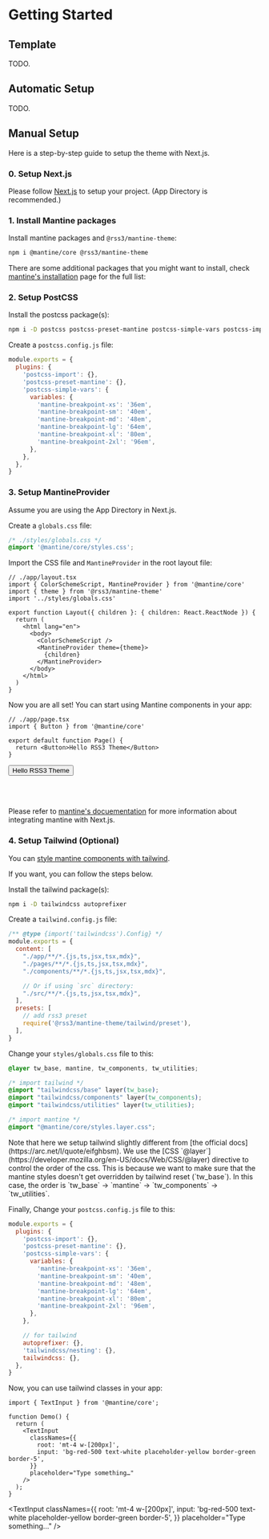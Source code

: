 # Getting Started

## Template

TODO.

## Automatic Setup

TODO.

## Manual Setup

Here is a step-by-step guide to setup the theme with Next.js.

### 0. Setup Next.js

Please follow [Next.js](https://nextjs.org/docs/getting-started) to setup your project. (App Directory is recommended.)

### 1. Install Mantine packages

Install mantine packages and `@rss3/mantine-theme`:

```bash
npm i @mantine/core @rss3/mantine-theme
```

There are some additional packages that you might want to install, check [mantine's installation](https://mantine.dev/guides/next/#installation) page for the full list:


### 2. Setup PostCSS

Install the postcss package(s):

```bash
npm i -D postcss postcss-preset-mantine postcss-simple-vars postcss-import
```

Create a `postcss.config.js` file:

```js
module.exports = {
  plugins: {
    'postcss-import': {},
    'postcss-preset-mantine': {},
    'postcss-simple-vars': {
      variables: {
        'mantine-breakpoint-xs': '36em',
        'mantine-breakpoint-sm': '40em',
        'mantine-breakpoint-md': '48em',
        'mantine-breakpoint-lg': '64em',
        'mantine-breakpoint-xl': '80em',
        'mantine-breakpoint-2xl': '96em',
      },
    },
  },
}
```

### 3. Setup MantineProvider

Assume you are using the App Directory in Next.js.

Create a `globals.css` file:

```css
/* ./styles/globals.css */
@import '@mantine/core/styles.css';
```

Import the CSS file and `MantineProvider` in the root layout file:

```tsx
// ./app/layout.tsx
import { ColorSchemeScript, MantineProvider } from '@mantine/core'
import { theme } from '@rss3/mantine-theme'
import '../styles/globals.css'

export function Layout({ children }: { children: React.ReactNode }) {
  return (
    <html lang="en">
      <body>
        <ColorSchemeScript />
        <MantineProvider theme={theme}>
          {children}
        </MantineProvider>
      </body>
    </html>
  )
}
```

Now you are all set! You can start using Mantine components in your app:

```tsx
// ./app/page.tsx
import { Button } from '@mantine/core'

export default function Page() {
  return <Button>Hello RSS3 Theme</Button>
}
```


<Button>Hello RSS3 Theme</Button>


<br/><br/>

Please refer to [mantine's docuementation](https://mantine.dev/guides/next) for more information about integrating mantine with Next.js.

### 4. Setup Tailwind (Optional)

You can [style mantine components with tailwind](https://mantine.dev/styles/css-modules/#styling-mantine-components-without-css-modules).

If you want, you can follow the steps below.

Install the tailwind package(s):

```bash
npm i -D tailwindcss autoprefixer
```

Create a `tailwind.config.js` file:

```js
/** @type {import('tailwindcss').Config} */
module.exports = {
  content: [
    "./app/**/*.{js,ts,jsx,tsx,mdx}",
    "./pages/**/*.{js,ts,jsx,tsx,mdx}",
    "./components/**/*.{js,ts,jsx,tsx,mdx}",

    // Or if using `src` directory:
    "./src/**/*.{js,ts,jsx,tsx,mdx}",
  ],
  presets: [
    // add rss3 preset
    require('@rss3/mantine-theme/tailwind/preset'),
  ],
}
```

Change your `styles/globals.css` file to this:

```css
@layer tw_base, mantine, tw_components, tw_utilities;

/* import tailwind */
@import "tailwindcss/base" layer(tw_base);
@import "tailwindcss/components" layer(tw_components);
@import "tailwindcss/utilities" layer(tw_utilities);

/* import mantine */
@import "@mantine/core/styles.layer.css";
```


<Alert variant="light" color="blue" title="What's layer?" my="md">
Note that here we setup tailwind slightly different from [the official docs](https://arc.net/l/quote/eifghbsm).
We use the [CSS `@layer`](https://developer.mozilla.org/en-US/docs/Web/CSS/@layer) directive to control the order of the css.
This is because we want to make sure that the mantine styles doesn't get overridden by tailwind reset (`tw_base`).
In this case, the order is `tw_base` -> `mantine` -> `tw_components` -> `tw_utilities`.
</Alert>

Finally, Change your `postcss.config.js` file to this:

```js
module.exports = {
  plugins: {
    'postcss-import': {},
    'postcss-preset-mantine': {},
    'postcss-simple-vars': {
      variables: {
        'mantine-breakpoint-xs': '36em',
        'mantine-breakpoint-sm': '40em',
        'mantine-breakpoint-md': '48em',
        'mantine-breakpoint-lg': '64em',
        'mantine-breakpoint-xl': '80em',
        'mantine-breakpoint-2xl': '96em',
      },
    },

    // for tailwind
    autoprefixer: {},
    'tailwindcss/nesting': {},
    tailwindcss: {},
  },
}
```

Now, you can use tailwind classes in your app:

```tsx
import { TextInput } from '@mantine/core';

function Demo() {
  return (
    <TextInput
      classNames={{
        root: 'mt-4 w-[200px]',
        input: 'bg-red-500 text-white placeholder-yellow border-green border-5',
      }}
      placeholder="Type something…"
    />
  );
}
```


<TextInput
	classNames={{
		root: 'mt-4 w-[200px]',
		input: 'bg-red-500 text-white placeholder-yellow border-green border-5',
	}}
	placeholder="Type something…"
/>
